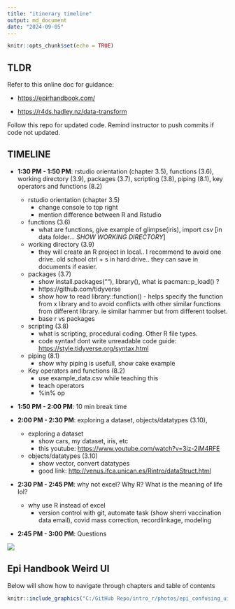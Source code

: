 ```yaml
---
title: "itinerary timeline"
output: md_document
date: "2024-09-05"
---
```


```r
knitr::opts_chunk$set(echo = TRUE)
```

## TLDR

Refer to this online doc for guidance:

-   <https://epirhandbook.com/>

-   <https://r4ds.hadley.nz/data-transform>

Follow this repo for updated code. Remind instructor to push commits if code not updated.

## TIMELINE

-   **1:30 PM - 1:50 PM**: rstudio orientation (chapter 3.5), functions (3.6), working directory (3.9), packages (3.7), scripting (3.8), piping (8.1), key operators and functions (8.2)

    -   rstudio orientation (chapter 3.5)
        -   change console to top right
        -   mention difference between R and Rstudio
    -   functions (3.6)
        -   what are functions, give example of glimpse(iris), import csv [in data folder... *SHOW WORKING DIRECTORY*]
    -   working directory (3.9)
        -   they will create an R project in local.. I recommend to avoid one drive. old school ctrl + s in hard drive.. they can save in documents if easier.
    -   packages (3.7)
        -   show install.packages(""), library(), what is pacman::p_load() ?
        -   https://github.com/tidyverse
        -   show how to read library::function() - helps specify the function from x library and to avoid conflicts with other similar functions from different library. ie similar hammer but from different toolset.
        -   base r vs packages
    -   scripting (3.8)
        -   what is scripting, procedural coding. Other R file types.
        -   code syntax! dont write unreadable code guide: <https://style.tidyverse.org/syntax.html>
    -   piping (8.1)
        -   show why piping is usefull, show cake example
    -   Key operators and functions (8.2)
        -   use example_data.csv while teaching this
        -   teach operators
        -   %in% op

-   **1:50 PM - 2:00 PM**: 10 min break time

-   **2:00 PM - 2:30 PM**: exploring a dataset, objects/datatypes (3.10),

    -   exploring a dataset
        -   show cars, my dataset, iris, etc
        -   this youtube: <https://www.youtube.com/watch?v=3iz-2iM4RFE>
    -   objects/datatypes (3.10)
        -   show vector, convert datatypes
        -   good link: <http://venus.ifca.unican.es/Rintro/dataStruct.html>

-   **2:30 PM - 2:45 PM**: why not excel? Why R? What is the meaning of life lol?

    -   why use R instead of excel
        -   version control with git, automate task (show sherri vaccination data email), covid mass correction, recordlinkage, modeling

-   **2:45 PM - 3:00 PM**: Questions

![](https://media2.giphy.com/media/v1.Y2lkPTc5MGI3NjExMjY3ZHl4YmNvYzJlam9naG9jcjZjZ28xamR3cTIzYzJ1cXd4MW5sMyZlcD12MV9pbnRlcm5hbF9naWZfYnlfaWQmY3Q9Zw/GYdyfzzDfanrq/giphy.webp)

## Epi Handbook Weird UI

Below will show how to navigate through chapters and table of contents

```r
knitr::include_graphics("C:/GitHub Repo/intro_r/photos/epi_confusing_ui.PNG")
```
